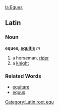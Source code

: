 [[la:Eques]]
[[Category:Latin root equ]]

==Latin==
===Noun===
'''eques, [[Witkionary Appendix:Latin third declension|equitis]]''' ''m''

#a horseman, [[rider]]
#a [[knight]]
===Related Words===
*[[equitare]]
*[[equus]]